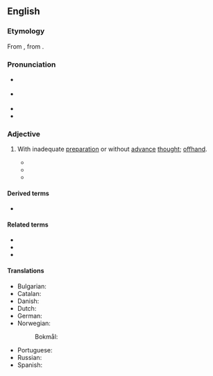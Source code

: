 ==English==
{{wikipedia}}

===Etymology===
From {{bor|en|LL.|extemporāneus}}, from {{der|en|la|[[ex]] [[tempore]]||impromptu}}.

===Pronunciation===
* {{a|Canada}} {{IPA|en|/əksˌtɛmpɚˈeɪni.əs/}}
* {{a|UK}} {{IPA|en|/ɛksˌtɛm.pɜː(ɹ)ˈeɪn.i.əs/}}
* {{audio|en|LL-Q1860 (eng)-Vealhurl-extemporaneous.wav|Audio (Southern England)}}
* {{rhymes|en|eɪniəs}}

===Adjective===
{{en-adj}}

# With inadequate [[preparation]] or without [[advance]] [[thought]]; [[offhand]].
#: {{syn|en|off-the-cuff|extemporal|q2=archaic|improvised|Thesaurus:impromptu}}
#* {{RQ:Douglass Bondage|passage=My speeches in Great Britain were wholly '''extemporaneous''', and I may not always have been so guarded in my expressions, as I otherwise should have been. I was ten years younger then than now, and only seven years from slavery.}}
#* {{RQ:Fitzgerald This Side of Paradise|chapter=Young Irony|page=241|passage=“Who the devil is there in Ramilly County,” muttered Amory aloud, “who would deliver Verlaine in an '''extemporaneous''' tune to a soaking haystack?”}}
#* {{quote-av|en|network=CNN|role={{w|Jake Tapper}}|title=The Lead with Jake Tapper|date=March 1, 2017|url=http://edition.cnn.com/TRANSCRIPTS/1703/01/cg.01.html|passage=The lovely words of a prepared speech, however, cannot erase '''extemporaneous''' words and deeds, thousands of them, that have run contrary to those aspirations.}}

====Derived terms====
* {{l|en|extemporaneously}}

====Related terms====
* {{l|en|extemporanea}}
* {{l|en|extemporaneousness}}
* {{l|en|extemporize}}

====Translations====
{{trans-top|without preparation}}
* Bulgarian: {{t+|bg|импровизиран|sc=Cyrl}}
* Catalan: {{t|ca|extemporani}}
* Danish: {{t|da|improviseret}}
* Dutch: {{t+|nl|onvoorbereid}}
* German: {{t|de|unvorbereitet}}
* Norwegian:
*: Bokmål: {{t|nb|uforberedt}}
{{trans-mid}}
* Portuguese: {{t+|pt|extemporâneo}}
* Russian: {{t+|ru|импровизированный|sc=Cyrl}}
* Spanish: {{t+|es|extemporáneo}}
{{trans-bottom}}